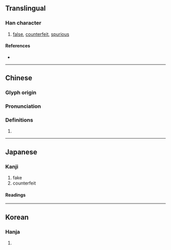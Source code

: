{{character info}}
==Translingual==

===Han character===
{{Han char|rn=9|rad=人|as=09|sn=11|four=20222|canj=OYHH|ids=⿰亻彦 <small>(GT)</small>,⿰亻彥 <small>(JK)</small>}}

# [[false]], [[counterfeit]], [[spurious]]

====References====
* {{Han ref|kx=0110.180|dkj=00850|dj=0236.020|hdz=10194.100|uh=5050|ud=20560}}

----

==Chinese==
{{zh-forms}}

===Glyph origin===
{{Han etym}}

===Pronunciation===
{{zh-pron
|m=yàn
|mc=y
|oc=y
|cat=a
}}

===Definitions===
{{zh-hanzi}}

# {{rfdef|zh}}

----

==Japanese==

===Kanji===
{{ja-kanji|grade=|rs=人09}}

#fake
#counterfeit

====Readings====
{{ja-readings
|goon=げん
|kanon=がん
|kun=いつわ-る, にせ}}

----

==Korean==

===Hanja===
{{ko-hanja|hangeul=안}}

# {{rfdef|ko|sort=人09}}